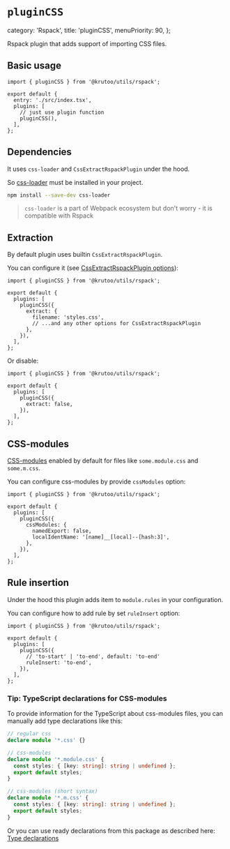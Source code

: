 # `pluginCSS`

  category: 'Rspack',
  title: 'pluginCSS',
  menuPriority: 90,
};

Rspack plugin that adds support of importing CSS files.

## Basic usage

```tsx
import { pluginCSS } from '@krutoo/utils/rspack';

export default {
  entry: './src/index.tsx',
  plugins: [
    // just use plugin function
    pluginCSS(),
  ],
};
```

## Dependencies

It uses `css-loader` and `CssExtractRspackPlugin` under the hood.

So [css-loader](https://github.com/webpack-contrib/css-loader) must be installed in your project.

```bash
npm install --save-dev css-loader
```

> `css-loader` is a part of Webpack ecosystem but don't worry - it is compatible with Rspack

## Extraction

By default plugin uses builtin `CssExtractRspackPlugin`.

You can configure it (see [CssExtractRspackPlugin options](https://rspack.dev/plugins/rspack/css-extract-rspack-plugin#plugin-options)):

```tsx
import { pluginCSS } from '@krutoo/utils/rspack';

export default {
  plugins: [
    pluginCSS({
      extract: {
        filename: 'styles.css',
        // ...and any other options for CssExtractRspackPlugin
      },
    }),
  ],
};
```

Or disable:

```tsx
import { pluginCSS } from '@krutoo/utils/rspack';

export default {
  plugins: [
    pluginCSS({
      extract: false,
    }),
  ],
};
```

## CSS-modules

[CSS-modules](https://github.com/css-modules/css-modules) enabled by default for files like `some.module.css` and `some.m.css`.

You can configure css-modules by provide `cssModules` option:

```tsx
import { pluginCSS } from '@krutoo/utils/rspack';

export default {
  plugins: [
    pluginCSS({
      cssModules: {
        namedExport: false,
        localIdentName: '[name]__[local]--[hash:3]',
      },
    }),
  ],
};
```

## Rule insertion

Under the hood this plugin adds item to `module.rules` in your configuration.

You can configure how to add rule by set `ruleInsert` option:

```tsx
import { pluginCSS } from '@krutoo/utils/rspack';

export default {
  plugins: [
    pluginCSS({
      // 'to-start' | 'to-end', default: 'to-end'
      ruleInsert: 'to-end',
    }),
  ],
};
```

### Tip: TypeScript declarations for CSS-modules

To provide information for the TypeScript about css-modules files,
you can manually add type declarations like this:

```ts title="src/typings/css-modules.d.ts"
// regular css
declare module '*.css' {}

// css-modules
declare module '*.module.css' {
  const styles: { [key: string]: string | undefined };
  export default styles;
}

// css-modules (short syntax)
declare module '*.m.css' {
  const styles: { [key: string]: string | undefined };
  export default styles;
}
```

Or you can use ready declarations from this package as described here:
[Type declarations](./?path=/typings/overview)
